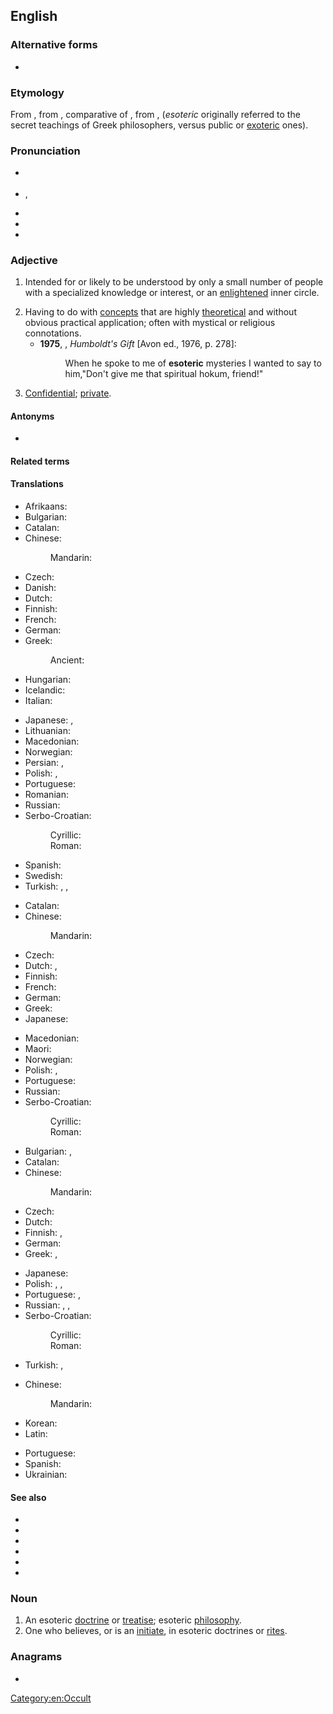 ==English==
{{was wotd|2009|May|22}}

===Alternative forms===
* {{alter|en|esoterick||obsolete}}

===Etymology===
From {{bor|en|grc|ἐσωτερικός|t=belonging to an inner circle}}, from {{m|grc|ἐσωτέρω|t=further inside}}, comparative of {{m|grc|ἔσω|t=within}}, from {{m|grc|ἐς}}, {{m|grc|εἰς|t=into}} (''esoteric'' originally referred to the secret teachings of Greek philosophers, versus public or [[exoteric]] ones).

===Pronunciation===
* {{a|UK}} {{IPA|en|/ˌiːs.əʊˈtɛɹ.ɪk/}}
* {{a|US}} {{IPA|en|/ˌɛs.əˈtɛɹ.ɪk/|/ˌɛs.oʊˈtɛɹ.ɪk/}}, {{enPR|ěsətěr'ĭk|ěsōtěr'ĭk}}
* {{audio|en|en-us-esoteric.ogg|Audio (US)}}
* {{audio|en|en-au-esoteric.ogg|Audio (AU)}}
* {{rhymes|en|ɛrɪk}}

===Adjective===
{{en-adj}}

# Intended for or likely to be understood by only a small number of people with a specialized knowledge or interest, or an [[enlightened]] inner circle.
#: {{ux|en|The writing in this manual is very '''esoteric'''; I’d need a degree in engineering just to understand it!}}
#: {{syn|en|arcane|recondite}}
# Having to do with [[concept]]s that are highly [[theoretical]] and without obvious practical application; often with mystical or religious connotations.
#*'''1975''', {{w|Saul Bellow}}, ''Humboldt's Gift'' [Avon ed., 1976, p. 278]:
#*: When he spoke to me of '''esoteric''' mysteries I wanted to say to him,"Don't give me that spiritual hokum, friend!"
#: {{syn|en|cerebral}}
# [[confidential|Confidential]]; [[private]].
#: {{ux|en|an '''esoteric''' purpose}}
#: {{ux|en|an '''esoteric''' meeting}}
#: {{syn|en|secretive}}

====Antonyms====
* {{l|en|exoteric}}

====Related terms====
{{col3|en
|esoterica
|esoterically
|esotericism
|esotericist
|esoterism
}}

====Translations====
{{trans-top|understood only by a chosen few}}
* Afrikaans: {{t|af|geheimsinnig}}
* Bulgarian: {{t+|bg|езотеричен}}
* Catalan: {{t|ca|esotèric}}
* Chinese:
*: Mandarin: {{t|cmn|深晦|tr=shēnhuì}}
* Czech: {{t+|cs|esoterický}}
* Danish: {{t|da|esoterisk}}
* Dutch: {{t+|nl|esoterisch}}
* Finnish: {{t+|fi|esoteerinen}}
* French: {{t+|fr|ésotérique}}
* German: {{t+|de|esoterisch}}
* Greek: {{t+|el|εσωτερικός}}
*: Ancient: {{t|grc|ἐσωτερικός}}
* Hungarian: {{t+|hu|ezoterikus}}
* Icelandic: {{t|is|heimullegur}}
* Italian: {{t+|it|esoterico}}
{{trans-mid}}
* Japanese: {{t|ja|秘儀の|tr=[[ひぎの]], higi no}}, {{t|ja|奥義の|tr=[[おうぎの]], ōgi no}}
* Lithuanian: {{t|lt|ezoterinis}}
* Macedonian: {{t|mk|езотеричен}}
* Norwegian: {{t+|no|esoterisk}}
* Persian: {{t|fa|خواص‌فهم|tr=xavâs-fahm}}, {{t+|fa|غامض|tr=ğâmez}}
* Polish: {{t+|pl|ezoteryczny|m}}, {{t+|pl|tajemny|m}}
* Portuguese: {{t+|pt|esotérico}}
* Romanian: {{t+|ro|ezoteric}}
* Russian: {{t+|ru|эзотери́ческий}}
* Serbo-Croatian:
*: Cyrillic: {{t|sh|езотѐричан}}
*: Roman: {{t+|sh|ezotèričan}}
* Spanish: {{t+|es|esotérico}}
* Swedish: {{t+|sv|esoterisk}}
* Turkish: {{t+|tr|ezoterik}}, {{t+|tr|içrek}}, {{t+|tr|batıni|alt=bâtınî}} {{qualifier|archaic}}
{{trans-bottom}}

{{trans-top|having to do with concepts that are highly theoretical}}
* Catalan: {{t|ca|esotèric}}
* Chinese:
*: Mandarin: {{t-needed|cmn}}
* Czech: {{t+|cs|akademický}}
* Dutch: {{t+|nl|cerebraal}}, {{t+|nl|esoterisch}}
* Finnish: {{t+|fi|esoteerinen}}
* French: {{t+|fr|cérébral}}
* German: {{t+|de|esoterisch}}
* Greek: {{t+|el|απόκρυφος}}
* Japanese: {{t+|ja|深遠|tr=[[しんえん]], shin'en}}
{{trans-mid}}
* Macedonian: {{t|mk|езотеричен}}
* Maori: {{t|mi|puri}}
* Norwegian: {{t+|no|esoterisk}}
* Polish: {{t+|pl|zawiły}}, {{t+|pl|niezrozumiały}}
* Portuguese: {{t+|pt|esotérico}}
* Russian: {{t+|ru|эзотери́ческий}}
* Serbo-Croatian:
*: Cyrillic: {{t|sh|езотѐричан}}
*: Roman: {{t+|sh|ezotèričan}}
{{trans-bottom}}

{{trans-top|confidential; private}}
* Bulgarian: {{t+|bg|таен}}, {{t+|bg|поверителен}}
* Catalan: {{t|ca|esotèric}}
* Chinese:
*: Mandarin: {{t-needed|cmn}}
* Czech: {{t+|cs|tajný}}
* Dutch: {{t+|nl|exclusief}}
* Finnish: {{t+|fi|luottamuksellinen}}, {{t+|fi|yksityinen}}
* German: {{t+|de|geheim}}
* Greek: {{t+|el|εσωτερικός}}, {{t+|el|μυστικός|m}}
{{trans-mid}}
* Japanese: {{t|ja|秘密の|tr=[[ひみつの]], himitsu no}}
* Polish: {{t+|pl|ezoteryczny}}, {{t+|pl|tajny}}, {{t+|pl|skryty}}
* Portuguese: {{t|pt|confidencial}}, {{t+|pt|secreto}}
* Russian: {{t+|ru|эзотери́ческий}}, {{t+|ru|та́йный}}, {{t+|ru|скры́тый}}
* Serbo-Croatian:
*: Cyrillic: {{t|sh|езотѐричан}}
*: Roman: {{t+|sh|ezotèričan}}
* Turkish: {{t+|tr|gizli}}, {{t+|tr|saklı}}
{{trans-bottom}}

{{trans-top}}
* Chinese:
*: Mandarin: {{t+check|cmn|神秘|tr=shénmì}}
* Korean: {{t-check|ko|비전}}
* Latin: {{t-check|la|esōtericus}}
{{trans-mid}}
* Portuguese: {{t+check|pt|esotérico}}
* Spanish: {{t+check|es|esotérico}}
* Ukrainian: {{t+check|uk|езотеричний}}
{{trans-bottom}}

====See also====
* {{l|en|exoterism}}
* {{l|en|metaphysical}}
* {{l|en|occult}}
* {{l|en|paranormal}}
* {{l|en|supernatural}}
* {{l|en|theoretical}}

===Noun===
{{en-noun}}

# An esoteric [[doctrine]] or [[treatise]]; esoteric [[philosophy]].
# One who believes, or is an [[initiate]], in esoteric doctrines or [[rite]]s.

===Anagrams===
* {{anagrams|en|a=ceeiorst|coteries}}

[[Category:en:Occult]]